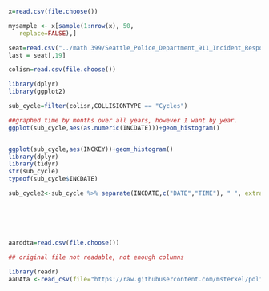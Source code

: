 ```r
x=read.csv(file.choose())
```


```r


mysample <- x[sample(1:nrow(x), 50,
   replace=FALSE),] 
```

```r
seat=read.csv("../math 399/Seattle_Police_Department_911_Incident_Response.csv")
last = seat[,19]

```

```r
colisn=read.csv(file.choose())

library(dplyr)
library(ggplot2)

sub_cycle=filter(colisn,COLLISIONTYPE == "Cycles")

##graphed time by months over all years, however I want by year.
ggplot(sub_cycle,aes(as.numeric(INCDATE)))+geom_histogram()


ggplot(sub_cycle,aes(INCKEY))+geom_histogram()
library(dplyr)
library(tidyr)
str(sub_cycle)
typeof(sub_cycle$INCDATE)

sub_cycle2<-sub_cycle %>% separate(INCDATE,c("DATE","TIME"), " ", extra="drop")%>% separate(DATE,c("MM","DD","YYYY"),"/", extra="drop")






aarddta=read.csv(file.choose())

## original file not readable, not enough columns

library(readr)
aaDAta <-read_csv(file="https://raw.githubusercontent.com/msterkel/policedatachallenge/master/biketheft.csv")

```



